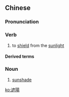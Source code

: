 {{also|遮阳}}
==Chinese==
{{zh-forms|s=遮阳}}

===Pronunciation===
{{zh-pron
|m=zhēyáng
|c=ze1 joeng4
|cat=v,n
}}

===Verb===
{{zh-verb}}

# to [[shield]] from the [[sunlight]]

====Derived terms====
{{zh-der|遮陽傘}}

===Noun===
{{zh-noun}}

# [[sunshade]]

[[ko:遮陽]]